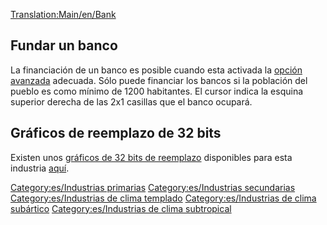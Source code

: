 [[Translation:Main/en/Bank]]
{{Template:Industrias/Es
|imagen=Bank.png
|nombre=banco
|climas=[[Main/en/Clima/Es#Templado|Templado]], [[Main/en/Clima/Es#Subártico|Subártico]], [[Main/en/Clima/Es#Subtropical|Subtropical]].
|acepta=[[Main/es/Objetos de valor|Objetos de valor]] (clima templado),<br/> [[Main/es/Oro|Oro]] (clima subártico),<br/> [[Main/es/Diamantes|Diamantes]] (clima Subtropical).
|produce=[[Main/es/Objetos de valor|Objetos de valor]] (clima templado)
|notas=Existe dos gráficos diferentes para esta industria. El superior aparece en el clima templado, el de abajo aparece en los climas subártico y subtropical.<br/>
{{en/Phototable|[[File:en/Tropicalbank.png]]|Subártico y subtropical|center}}
}}

==Fundar un banco==
La financiación de un banco es posible cuando esta activada la [[Main/en/Opciones avanzadas/Economía/Es#Método de construcción de industria primaria|opción avanzada]] adecuada. Sólo puede financiar los bancos si la población del pueblo es como mínimo de 1200 habitantes. El cursor indica la esquina superior derecha de las 2x1 casillas que el banco ocupará.

==Gráficos de reemplazo de 32 bits==
Existen unos [[Main/es/Desarrollo de gráficos de 32 bits|gráficos de 32 bits de reemplazo]] disponibles para esta industria [[Main/es/Lista de archivos descargables de 32 bits|aquí]].

{{es/Navbox industrias}}

[[Category:es/Industrias primarias]]
[[Category:es/Industrias secundarias]]
[[Category:es/Industrias de clima templado]]
[[Category:es/Industrias de clima subártico]]
[[Category:es/Industrias de clima subtropical]]